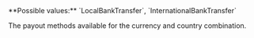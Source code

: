 <ResponseField name="AvailablePayoutMethods" type="array (string)">
**Possible values:** `LocalBankTransfer`, `InternationalBankTransfer`

The payout methods available for the currency and country combination.
</ResponseField>